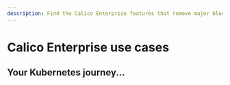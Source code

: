 ```yaml
---
description: Find the Calico Enterprise features that remove major blockers in your Kubernetes journey.
---
```


# Calico Enterprise use cases


## Your Kubernetes journey...

<ReactPlayer
  className='wistia_embed wistia_async_v60ur89tn9 videoFoam=true doNotTrack=true'
  url='https://fast.wistia.com/embed/medias/v60ur89tn9'
/>
